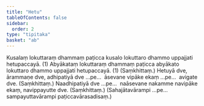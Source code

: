 ```yaml
---
title: "Hetu"
tableOfContents: false
sidebar:
  order: 2
type: "tipitaka"
basket: "ab"
---
```



<DynamicBreadcrumb />

<Division number="37">

<Paragraph number="1191">
Kusalaṃ lokuttaraṃ dhammaṃ paṭicca kusalo lokuttaro dhammo uppajjati hetupaccayā. (1)
</Paragraph>

<Paragraph number="1192">
Abyākataṃ lokuttaraṃ dhammaṃ paṭicca abyākato lokuttaro dhammo uppajjati hetupaccayā. (1) (Saṃkhittaṃ.)
</Paragraph>

</Division>
<Division number="38">

<Paragraph number="1193">
Hetuyā dve, ārammaṇe dve, adhipatiyā dve …pe…  āsevane vipāke ekaṃ …pe…  avigate dve. (Saṃkhittaṃ.)
</Paragraph>

<Paragraph number="1194">
Naadhipatiyā dve …pe…  naāsevane nakamme navipāke ekaṃ, navippayutte dve. (Saṃkhittaṃ.)
</Paragraph>

<Paragraph number="1195">
(Sahajātavārampi …pe…  sampayuttavārampi paṭiccavārasadisaṃ.)
</Paragraph>
</Division>
